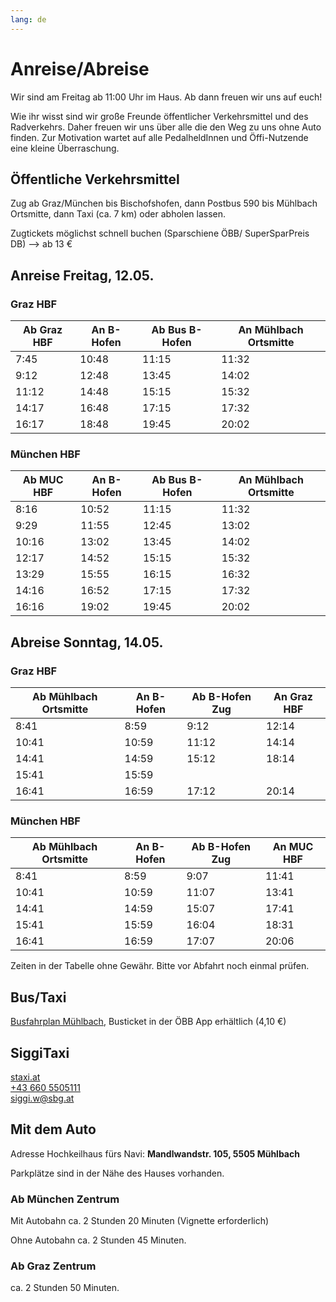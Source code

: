 ```yaml
---
lang: de
---
```


# Anreise/Abreise

Wir sind am Freitag ab 11:00 Uhr im Haus. Ab dann freuen wir uns auf euch! 

Wie ihr wisst sind wir große Freunde öffentlicher Verkehrsmittel und des Radverkehrs. Daher freuen wir uns über alle die den Weg zu uns ohne Auto finden. Zur Motivation wartet auf alle PedalheldInnen und Öffi-Nutzende eine kleine Überraschung.

## Öffentliche Verkehrsmittel

Zug ab Graz/München bis Bischofshofen, dann Postbus 590 bis Mühlbach Ortsmitte, dann Taxi (ca. 7 km) oder abholen lassen. 

Zugtickets möglichst schnell buchen (Sparschiene ÖBB/ SuperSparPreis DB) —> ab 13 €

## Anreise Freitag, 12.05.

### Graz HBF

|Ab Graz HBF | An B-Hofen | Ab Bus B-Hofen | An Mühlbach Ortsmitte |
| --- | --- | --- | --- |
| 7:45 | 10:48 | 11:15 | 11:32 |
| 9:12 | 12:48 | 13:45 | 14:02 |
| 11:12 | 14:48 | 15:15 | 15:32 |
| 14:17 | 16:48 | 17:15 | 17:32 |
| 16:17 | 18:48 | 19:45 | 20:02 |

### München HBF

| Ab MUC HBF | An B-Hofen | Ab Bus B-Hofen | An Mühlbach Ortsmitte |
| --- | --- | --- | --- |
| 8:16 | 10:52 | 11:15 | 11:32 |
| 9:29 | 11:55 | 12:45 | 13:02 |
| 10:16 | 13:02 | 13:45 | 14:02 |
| 12:17 | 14:52 | 15:15 | 15:32 |
| 13:29 | 15:55 | 16:15 | 16:32 |
| 14:16 | 16:52 | 17:15 | 17:32 |
| 16:16 | 19:02 | 19:45 | 20:02 |


## Abreise Sonntag, 14.05.


### Graz HBF

|Ab Mühlbach Ortsmitte | An B-Hofen | Ab B-Hofen Zug | An Graz HBF
| ---- | ---- | ---- | ---- |
| 8:41 | 8:59 | 9:12 | 12:14 |
| 10:41 | 10:59 | 11:12 | 14:14 |
| 14:41 | 14:59 | 15:12 | 18:14 |
| 15:41 | 15:59 |  |  |  |
| 16:41 | 16:59 | 17:12 | 20:14 |

### München HBF

|Ab Mühlbach Ortsmitte | An B-Hofen | Ab B-Hofen Zug | An MUC HBF
| --- | --- | --- | --- |
|8:41 | 8:59 | 9:07 | 11:41|
|10:41 | 10:59 | 11:07 | 13:41|
|14:41 | 14:59 | 15:07 | 17:41|
|15:41 | 15:59 | 16:04 | 18:31|
|16:41 | 16:59 | 17:07 | 20:06|

Zeiten in der Tabelle ohne Gewähr. Bitte vor Abfahrt noch einmal prüfen.

## Bus/Taxi

[Busfahrplan Mühlbach](https://salzburg-verkehr.at/wp-content/uploads/2022/11/95-590-j23-10.pdf), Busticket in der ÖBB App erhältlich (4,10 €) 

:::{.callout-tip}
## SiggiTaxi

[staxi.at](https://staxi.at/)<br>
[+43 660 5505111](tel:+436605505111)<br>
[siggi.w@sbg.at](mailto:siggi.w@sbg.at) 
:::

## Mit dem Auto

:::{.callout-tip}
Adresse Hochkeilhaus fürs Navi:
**Mandlwandstr. 105, 5505 Mühlbach**
:::

Parkplätze sind in der Nähe des Hauses vorhanden.

### Ab München Zentrum

Mit Autobahn ca. 2 Stunden 20 Minuten (Vignette erforderlich)

Ohne Autobahn ca. 2 Stunden 45 Minuten. 

### Ab Graz Zentrum

ca. 2 Stunden 50 Minuten.

<!-- 
```{=html}
<iframe width="600" height="450" frameborder="0" scrolling="no" marginheight="0" marginwidth="0" src="https://www.openstreetmap.org/export/embed.html?bbox=10.583953857421877%2C47.16824333850091%2C13.756256103515627%2C48.315167827829626&amp;&marker=47.4145%2C13.1204&layers=ND&layer=mapnik" style="border: 1px solid black"></iframe>
```
 -->


